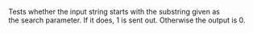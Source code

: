 Tests whether the input string starts with the substring given as the search parameter. If it does, 1 is sent out. Otherwise the output is 0.